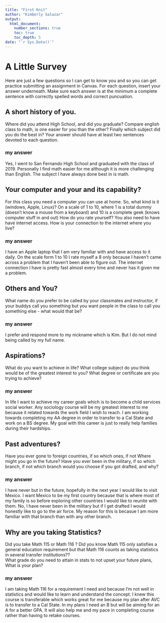 ```yaml
---
title: "First Knit"
author: "Kimberly Salazar"
output: 
  html_document:
    number_sections: true
    toc: true
    toc_depth: 5
date: "`r Sys.Date()`"   
---
```


# A Little Survey

Here are just a few questions so I can get to know you and so you can get practice submitting an assignment in Canvas.  For each question, insert your answer underneath. Make sure each answer is at the minimum a complete sentence with correctly spelled words and correct puncuation. 

## A short history of you.  
Where did you attend High School, and did you graduate? Compare english class to math, is one easier for you than the other? Finally which subject did you do the best in? Your answer should have at least two sentences devoted to each question. 
  
### my answer     
  Yes, I went to San Fernando High School and graduated with the class of 2019. Personally I find math easier for me although it is more challenging than English. The subject I have always done best in is math. 

     


## Your computer and your and its capability?  
 For this class  you need a computer you can use at home.  So, what kind is it (windows, Apple, Linux)?  On a scale of 1 to 10, where 1 is a total dummy (doesn't know a mouse from a keyboard) and 10 is a complete geek (knows computer stuff in and out) How do you rate yourself?  You also need to have have internet access. How is your connection to the internet where you live?

### my answer   
  I have an Apple laptop that I am very familiar with and have access to it daily. On the scale form 1 to 10 I rate myself a 8 only because I haven't came across a problem that I haven't been able to figure out. The internet connection I have is pretty fast almost every time and never has it given me a problem.
   

## Others and You?   
What name do you prefer to be called by your classmates and instructor, if your buddys call you something but you want people in the class to call you something else - what would that be? 

### my answer     
  I prefer and respond more to my nickname which is Kim. But I do not mind being called by my full name.
 




## Aspirations?   
What do you want to achieve in life?  What college subject do you think would be of the greatest interest to you? What degree or certificate are you trying to achieve?

### my answer     
  In life I want to achieve my career goals which is to become a child services social worker. Any sociology course will be my greatest interest to me because it related towards the work field I wish to reach. I am working towards completing my AA degree in order to transfer to a Cal State and work on a BS degree. My goal with this career is just to really help families during their hardships.
   
 




## Past adventures?  
Have you ever gone to foreign countries, if so which ones, if not Where might you go in the future?  Have you ever been in the military, if so which branch, if not which branch would you choose if you got drafted, and why?

### my answer     
I have never but in the future, hopefully in the next year I would like to visit Mexico. I want Mexico to be my first country because that is where most of my family is so before exploring other countries I would like to reunite with them. No, I have never been in the military but if I get drafted I would honestly like to go to the air force. My reason for this is becasue I am more familiar with that branch than with any other branch.
   
  




## Why are you taking Statistics?  
Did you take Math 115 or Math 116 ?  Did you know Math 115 only satisfies a general education requirement but that Math 116 counts as taking statistics in several transfer institutions??  
What grade do you need to attain in stats to not upset your future plans, What is your plan?  
 

### my answer     
  
  I am taking Math 116 for a requirement I need and because I'm not well in statistics and would like to learn and understand the concept. I knew this course is transferable which works great for me because my plan after AVC is to transfer to a Cal State. In my plans I need an B but will be aiming for an A for a better GPA. It will also help me and my pace in completing course rather than having to retake courses.
 






  




